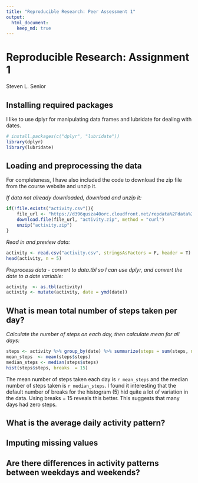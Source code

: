 ```yaml
---
title: "Reproducible Research: Peer Assessment 1"
output: 
  html_document:
    keep_md: true
---
```

Reproducible Research: Assignment 1
====================================

Steven L. Senior


## Installing required packages
I like to use dplyr for manipulating data frames and lubridate for dealing with dates.

```r
# install.packages(c("dplyr", "lubridate"))
library(dplyr)
library(lubridate)
```

## Loading and preprocessing the data
For completeness, I have also included the code to download the zip file from the course website and unzip it.


*If data not already downloaded, download and unzip it:*
``` r
if(!file.exists("activity.csv")){
	file_url <- "https://d396qusza40orc.cloudfront.net/repdata%2Fdata%2Factivity.zip"
	download.file(file_url, "activity.zip", method = "curl")
	unzip("activity.zip")
}
```

*Read in and preview data:*
```r
activity <- read.csv("activity.csv", stringsAsFactors = F, header = T)
head(activity, n = 5)
```

*Preprocess data - convert to data.tbl so I can use dplyr, and convert the date to a date variable:*
```r
activity  <- as.tbl(activity) 
activity <- mutate(activity, date = ymd(date))
```

## What is mean total number of steps taken per day?

*Calculate the number of steps on each day, then calculate mean for all days:*
```r
steps <- activity %>% group_by(date) %>% summarize(steps = sum(steps, na.rm = TRUE))
mean_steps  <- mean(steps$steps)
median_steps <- median(steps$steps)
hist(steps$steps, breaks  = 15)
```

The mean number of steps taken each day is `r mean_steps` and the median number of steps taken is `r median_steps`. I found it interesting that the default number of breaks for the histogram (5) hid quite a lot of variation in the data. Using breaks = 15 reveals this better. This suggests that many days had zero steps.

## What is the average daily activity pattern?



## Imputing missing values



## Are there differences in activity patterns between weekdays and weekends?


